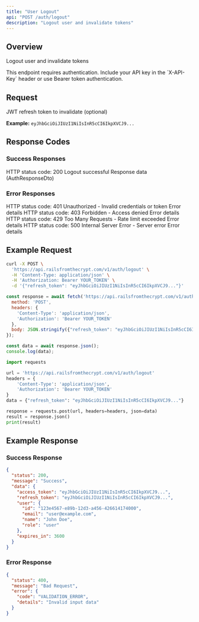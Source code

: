 ```yaml
---
title: "User Logout"
api: "POST /auth/logout"
description: "Logout user and invalidate tokens"
---
```


## Overview

Logout user and invalidate tokens

<Note>
This endpoint requires authentication. Include your API key in the `X-API-Key` header or use Bearer token authentication.
</Note>

## Request

<ParamField body="refresh_token" type="string" >
  JWT refresh token to invalidate (optional)
  
  **Example:** `eyJhbGciOiJIUzI1NiIsInR5cCI6IkpXVCJ9...`
</ParamField>

## Response Codes

### Success Responses

<ResponseField name="status" type="number">
  HTTP status code: 200
</ResponseField>

<ResponseField name="message" type="string">
  Logout successful
</ResponseField>

<ResponseField name="data" type="object">
  Response data (AuthResponseDto)
</ResponseField>

### Error Responses

<ResponseField name="status" type="number">
  HTTP status code: 401
</ResponseField>

<ResponseField name="message" type="string">
  Unauthorized - Invalid credentials or token
</ResponseField>

<ResponseField name="error" type="object">
  Error details
</ResponseField>

<ResponseField name="status" type="number">
  HTTP status code: 403
</ResponseField>

<ResponseField name="message" type="string">
  Forbidden - Access denied
</ResponseField>

<ResponseField name="error" type="object">
  Error details
</ResponseField>

<ResponseField name="status" type="number">
  HTTP status code: 429
</ResponseField>

<ResponseField name="message" type="string">
  Too Many Requests - Rate limit exceeded
</ResponseField>

<ResponseField name="error" type="object">
  Error details
</ResponseField>

<ResponseField name="status" type="number">
  HTTP status code: 500
</ResponseField>

<ResponseField name="message" type="string">
  Internal Server Error - Server error
</ResponseField>

<ResponseField name="error" type="object">
  Error details
</ResponseField>

## Example Request

<CodeGroup>

```bash cURL
curl -X POST \
  'https://api.railsfromthecrypt.com/v1/auth/logout' \
  -H 'Content-Type: application/json' \
  -H 'Authorization: Bearer YOUR_TOKEN' \
  -d '{"refresh_token": "eyJhbGciOiJIUzI1NiIsInR5cCI6IkpXVCJ9..."}'
```

```javascript JavaScript
const response = await fetch('https://api.railsfromthecrypt.com/v1/auth/logout', {
  method: 'POST',
  headers: {
    'Content-Type': 'application/json',
    'Authorization': 'Bearer YOUR_TOKEN'
  },
  body: JSON.stringify({"refresh_token": "eyJhbGciOiJIUzI1NiIsInR5cCI6IkpXVCJ9..."})
});

const data = await response.json();
console.log(data);
```

```python Python
import requests

url = 'https://api.railsfromthecrypt.com/v1/auth/logout'
headers = {
    'Content-Type': 'application/json',
    'Authorization': 'Bearer YOUR_TOKEN'
}
data = {"refresh_token": "eyJhbGciOiJIUzI1NiIsInR5cCI6IkpXVCJ9..."}

response = requests.post(url, headers=headers, json=data)
result = response.json()
print(result)
```

</CodeGroup>

## Example Response

### Success Response

```json
{
  "status": 200,
  "message": "Success",
  "data": {
    "access_token": "eyJhbGciOiJIUzI1NiIsInR5cCI6IkpXVCJ9...",
    "refresh_token": "eyJhbGciOiJIUzI1NiIsInR5cCI6IkpXVCJ9...",
    "user": {
      "id": "123e4567-e89b-12d3-a456-426614174000",
      "email": "user@example.com",
      "name": "John Doe",
      "role": "user"
    },
    "expires_in": 3600
  }
}
```

### Error Response

```json
{
  "status": 400,
  "message": "Bad Request",
  "error": {
    "code": "VALIDATION_ERROR",
    "details": "Invalid input data"
  }
}
```